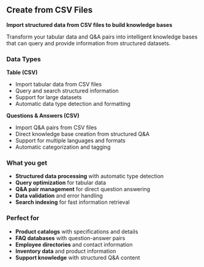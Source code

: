 ## Create from CSV Files

**Import structured data from CSV files to build knowledge bases**

Transform your tabular data and Q&A pairs into intelligent knowledge bases that can query and provide information from structured datasets.

### Data Types

**Table (CSV)**
- Import tabular data from CSV files
- Query and search structured information
- Support for large datasets
- Automatic data type detection and formatting

**Questions & Answers (CSV)**
- Import Q&A pairs from CSV files
- Direct knowledge base creation from structured Q&A
- Support for multiple languages and formats
- Automatic categorization and tagging

### What you get

- **Structured data processing** with automatic type detection
- **Query optimization** for tabular data
- **Q&A pair management** for direct question answering
- **Data validation** and error handling
- **Search indexing** for fast information retrieval

### Perfect for

- **Product catalogs** with specifications and details
- **FAQ databases** with question-answer pairs
- **Employee directories** and contact information
- **Inventory data** and product information
- **Support knowledge** with structured Q&A content
